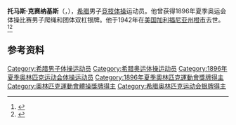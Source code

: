 {{NoteTA|G1=Sports}}
'''托马斯·克赛纳基斯'''（{{lang-el|Θωμάς Ξενάκης}}，{{bd|1875年|3月30日|1942年|7月7日}}），[[希腊|希腊]]男子[[竞技体操|竞技体操]]运动员。他曾获得1896年夏季奥运会体操比赛男子爬绳和团体双杠银牌。他于1942年在[[美国|美国]][[加利福尼亚州|加利福尼亚州]][[橙市_(加利福尼亞州)|橙市]]去世。<ref>{{Cite web|title=Thomas XENAKIS|url=https://www.olympic.org/thomas-xenakis|accessdate=2021-03-28|work=International Olympic Committee|archive-date=2020-08-15|archive-url=https://web.archive.org/web/20200815164600/https://www.olympic.org/thomas-xenakis|dead-url=no}}</ref><ref>{{cite web |url=https://www.olympedia.org/athletes/30346 |title=Thomas Xenakis |work=Olympedia |accessdate=2020-12-20 |archive-date=2021-08-04 |archive-url=https://web.archive.org/web/20210804181216/http://www.olympedia.org/athletes/30346 |dead-url=no }}</ref>

== 参考资料 ==
{{reflist}}

{{Authority control}}
{{DEFAULTSORT:Xenakis, Thomas}}
[[Category:希腊男子体操运动员|Category:希腊男子体操运动员]]
[[Category:希腊奥运体操运动员|Category:希腊奥运体操运动员]]
[[Category:1896年夏季奥林匹克运动会体操运动员|Category:1896年夏季奥林匹克运动会体操运动员]]
[[Category:1896年夏季奧林匹克運動會獎牌得主|Category:1896年夏季奧林匹克運動會獎牌得主]]
[[Category:奧林匹克運動會體操獎牌得主|Category:奧林匹克運動會體操獎牌得主]]
[[Category:希腊奥林匹克运动会银牌得主|Category:希腊奥林匹克运动会银牌得主]]